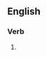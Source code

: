 ==English==

===Verb===
{{head|en|verb form}}

# {{present participle of|signalize|lang=en|nocat=1}}